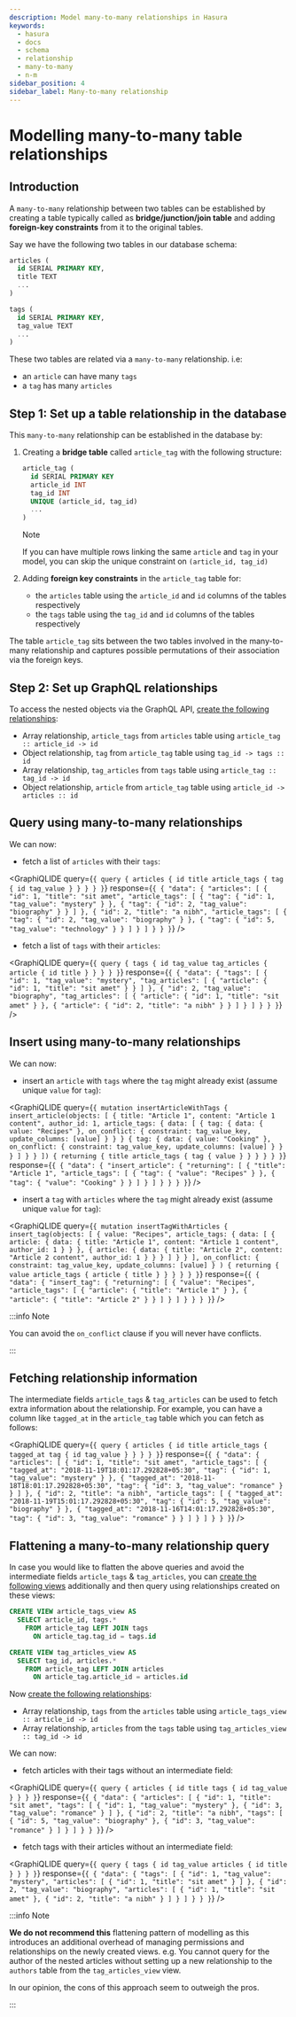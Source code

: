 ```yaml
---
description: Model many-to-many relationships in Hasura
keywords:
  - hasura
  - docs
  - schema
  - relationship
  - many-to-many
  - n-m
sidebar_position: 4
sidebar_label: Many-to-many relationship
---
```



# Modelling many-to-many table relationships

## Introduction

A `many-to-many` relationship between two tables can be established by
creating a table typically called as **bridge/junction/join table** and
adding **foreign-key constraints** from it to the original tables.

Say we have the following two tables in our database schema:

```sql
articles (
  id SERIAL PRIMARY KEY,
  title TEXT
  ...
)

tags (
  id SERIAL PRIMARY KEY,
  tag_value TEXT
  ...
)
```

These two tables are related via a `many-to-many` relationship. i.e:

-   an `article` can have many `tags`
-   a `tag` has many `articles`

## Step 1: Set up a table relationship in the database

This `many-to-many` relationship can be established in the database by:

1.  Creating a **bridge table** called `article_tag` with the following
    structure:

    ```sql
    article_tag (
      id SERIAL PRIMARY KEY
      article_id INT
      tag_id INT
      UNIQUE (article_id, tag_id)
      ...
    )
    ```

    <div class="note">

    <div class="title">

    Note

    </div>

    If you can have multiple rows linking the same `article` and `tag`
    in your model, you can skip the unique constraint on
    `(article_id, tag_id)`

    </div>

2.  Adding **foreign key constraints** in the `article_tag` table for:

    -   the `articles` table using the `article_id` and `id` columns of
        the tables respectively
    -   the `tags` table using the `tag_id` and `id` columns of the
        tables respectively

The table `article_tag` sits between the two tables involved in the
many-to-many relationship and captures possible permutations of their
association via the foreign keys.

## Step 2: Set up GraphQL relationships

To access the nested objects via the GraphQL API,
[create the following relationships](/graphql/core/databases/postgres/schema/table-relationships/create.mdx):

-   Array relationship, `article_tags` from `articles` table using
    `article_tag :: article_id -> id`
-   Object relationship, `tag` from `article_tag` table using
    `tag_id -> tags :: id`
-   Array relationship, `tag_articles` from `tags` table using
    `article_tag :: tag_id -> id`
-   Object relationship, `article` from `article_tag` table using
    `article_id -> articles :: id`

## Query using many-to-many relationships

We can now:

-   fetch a list of `articles` with their `tags`:

<GraphiQLIDE
  query={`{
    query {
      articles {
        id
        title
        article_tags {
          tag {
            id
            tag_value
          }
        }
      }
    }
  }`}
  response={`{
  {
    "data": {
      "articles": [
        {
          "id": 1,
          "title": "sit amet",
          "article_tags": [
            {
              "tag": {
                "id": 1,
                "tag_value": "mystery"
              }
            },
            {
              "tag": {
                "id": 2,
                "tag_value": "biography"
              }
            }
          ]
        },
        {
          "id": 2,
          "title": "a nibh",
          "article_tags": [
            {
              "tag": {
                "id": 2,
                "tag_value": "biography"
              }
            },
            {
              "tag": {
                "id": 5,
                "tag_value": "technology"
              }
            }
          ]
        }
      ]
    }
  }
  }`}
/>

-   fetch a list of `tags` with their `articles`:

<GraphiQLIDE
  query={`{
    query {
      tags {
        id
        tag_value
        tag_articles {
          article {
            id
            title
          }
        }
      }
    }
  }`}
  response={`{
  {
    "data": {
      "tags": [
        {
          "id": 1,
          "tag_value": "mystery",
          "tag_articles": [
            {
              "article": {
                "id": 1,
                "title": "sit amet"
              }
            }
          ]
        },
        {
          "id": 2,
          "tag_value": "biography",
          "tag_articles": [
            {
              "article": {
                "id": 1,
                "title": "sit amet"
              }
            },
            {
              "article": {
                "id": 2,
                "title": "a nibh"
              }
            }
          ]
        }
      ]
    }
  }
  }`}
/>

## Insert using many-to-many relationships

We can now:

-   insert an `article` with `tags` where the `tag` might already exist
    (assume unique `value` for `tag`):

<GraphiQLIDE
  query={`{
    mutation insertArticleWithTags {
      insert_article(objects: [
        {
          title: "Article 1",
          content: "Article 1 content",
          author_id: 1,
          article_tags: {
            data: [
              {
                tag: {
                  data: {
                    value: "Recipes"
                  },
                  on_conflict: {
                    constraint: tag_value_key,
                    update_columns: [value]
                  }
                }
              }
              {
                tag: {
                  data: {
                    value: "Cooking"
                  },
                  on_conflict: {
                    constraint: tag_value_key,
                    update_columns: [value]
                  }
                }
              }
            ]
          }
        }
      ]) {
        returning {
          title
          article_tags {
            tag {
              value
            }
          }
        }
      }
    }
  }`}
  response={`{
  {
    "data": {
      "insert_article": {
        "returning": [
          {
            "title": "Article 1",
            "article_tags": [
              {
                "tag": {
                  "value": "Recipes"
                }
              },
              {
                "tag": {
                  "value": "Cooking"
                }
              }
            ]
          }
        ]
      }
    }
  }
  }`}
/>

-   insert a `tag` with `articles` where the `tag` might already exist
    (assume unique `value` for `tag`):

<GraphiQLIDE
  query={`{
    mutation insertTagWithArticles {
      insert_tag(objects: [
        {
          value: "Recipes",
          article_tags: {
            data: [
              {
                article: {
                  data: {
                    title: "Article 1",
                    content: "Article 1 content",
                    author_id: 1
                  }
                }
              },
              {
                article: {
                  data: {
                    title: "Article 2",
                    content: "Article 2 content",
                    author_id: 1
                  }
                }
              }
            ]
          }
        }
      ],
      on_conflict: {
        constraint: tag_value_key,
        update_columns: [value]
      }
      ) {
        returning {
          value
          article_tags {
            article {
              title
            }
          }
        }
      }
    }
  }`}
  response={`{
  {
    "data": {
      "insert_tag": {
        "returning": [
          {
            "value": "Recipes",
            "article_tags": [
              {
                "article": {
                  "title": "Article 1"
                }
              },
              {
                "article": {
                  "title": "Article 2"
                }
              }
            ]
          }
        ]
      }
    }
  }
  }`}
/>

:::info Note

You can avoid the `on_conflict` clause if you will never have conflicts.

:::

## Fetching relationship information

The intermediate fields `article_tags` & `tag_articles` can be used to
fetch extra information about the relationship. For example, you can
have a column like `tagged_at` in the `article_tag` table which you can
fetch as follows:

<GraphiQLIDE
  query={`{
    query {
      articles {
        id
        title
        article_tags {
          tagged_at
          tag {
            id
            tag_value
          }
        }
      }
    }
  }`}
  response={`{
  {
      "data": {
        "articles": [
          {
            "id": 1,
            "title": "sit amet",
            "article_tags": [
              {
                "tagged_at": "2018-11-19T18:01:17.292828+05:30",
                "tag": {
                  "id": 1,
                  "tag_value": "mystery"
                }
              },
              {
                "tagged_at": "2018-11-18T18:01:17.292828+05:30",
                "tag": {
                  "id": 3,
                  "tag_value": "romance"
                }
              }
            ]
          },
          {
            "id": 2,
            "title": "a nibh",
            "article_tags": [
              {
                "tagged_at": "2018-11-19T15:01:17.292828+05:30",
                "tag": {
                  "id": 5,
                  "tag_value": "biography"
                }
              },
              {
                "tagged_at": "2018-11-16T14:01:17.292828+05:30",
                "tag": {
                  "id": 3,
                  "tag_value": "romance"
                }
              }
            ]
          }
        ]
      }
    }
  }`}
/>

## Flattening a many-to-many relationship query

In case you would like to flatten the above queries and avoid the
intermediate fields `article_tags` & `tag_articles`, you can
[create the following views](/graphql/core/databases/postgres/schema/views.mdx) additionally and then
query using relationships created on these views:

```sql
CREATE VIEW article_tags_view AS
  SELECT article_id, tags.*
    FROM article_tag LEFT JOIN tags
      ON article_tag.tag_id = tags.id

CREATE VIEW tag_articles_view AS
  SELECT tag_id, articles.*
    FROM article_tag LEFT JOIN articles
      ON article_tag.article_id = articles.id
```

Now [create the following relationships](/graphql/core/databases/postgres/schema/table-relationships/create.mdx):

-   Array relationship, `tags` from the `articles` table using
    `article_tags_view :: article_id -> id`
-   Array relationship, `articles` from the `tags` table using
    `tag_articles_view :: tag_id -> id`

We can now:

-   fetch articles with their tags without an intermediate field:

<GraphiQLIDE
  query={`{
    query {
      articles {
        id
        title
        tags {
          id
          tag_value
        }
      }
    }
  }`}
  response={`{
  {
    "data": {
      "articles": [
        {
          "id": 1,
          "title": "sit amet",
          "tags": [
            {
              "id": 1,
              "tag_value": "mystery"
            },
            {
              "id": 3,
              "tag_value": "romance"
            }
          ]
        },
        {
          "id": 2,
          "title": "a nibh",
          "tags": [
            {
              "id": 5,
              "tag_value": "biography"
            },
            {
              "id": 3,
              "tag_value": "romance"
            }
          ]
        }
      ]
    }
  }
  }`}
/>

- fetch tags with their articles without an intermediate field:

<GraphiQLIDE
  query={`{
    query {
      tags {
        id
        tag_value
        articles {
          id
          title
        }
      }
    }
  }`}
  response={`{
  {
    "data": {
      "tags": [
        {
          "id": 1,
          "tag_value": "mystery",
          "articles": [
            {
              "id": 1,
              "title": "sit amet"
            }
          ]
        },
        {
          "id": 2,
          "tag_value": "biography",
          "articles": [
            {
              "id": 1,
              "title": "sit amet"
            },
            {
              "id": 2,
              "title": "a nibh"
            }
          ]
        }
      ]
    }
  }
  }`}
/>

:::info Note

**We do not recommend this** flattening pattern of modelling as this
introduces an additional overhead of managing permissions and
relationships on the newly created views. e.g. You cannot query for the
author of the nested articles without setting up a new relationship to
the `authors` table from the `tag_articles_view` view.

In our opinion, the cons of this approach seem to outweigh the pros.

:::